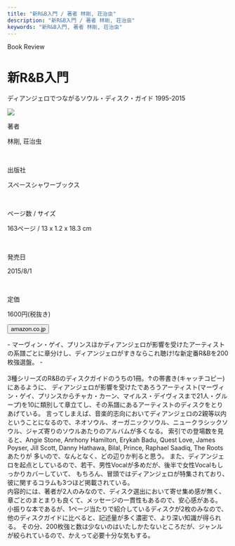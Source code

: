 ```yaml
---
title: "新R&B入門 / 著者 林剛, 荘治虫"
description: "新R&B入門 / 著者 林剛, 荘治虫"
keywords: "新R&B入門, 著者 林剛, 荘治虫"
---
```



<Row>
  <Column colMd={"8"} colLg={"12"} noGutterMdLeft="">
    <p className="largeP">Book Review</p>
    <h1 className="h1-no-bottom-margin">新R&B入門</h1>
    <p className="largeP">ディアンジェロでつながるソウル・ディスク・ガイド 1995-2015</p>
  </Column>
</Row>

<Row>
<Column colMd={"3"} colLg={"4"} noGutterMdLeft="">

<a href="https://amzn.to/3GSWvEY">
  <img src="../../images/books/newrandbprimer.jpg" />
</a>

</Column>
<Column colMd={"5"} colLg={"8"} noGutterMdLeft="">
  <div>
    <p>著者</p>
    <p className="largeP">
      林剛, 荘治虫
    </p>
    <br/>
    <p>出版社</p>
    <p className="largeP">
      スペースシャワーブックス
    </p>
    <br/>
    <p>ページ数 / サイズ</p>
    <p className="largeP">
      163ページ / 13 x 1.2 x 18.3 cm 
    </p>
    <br/>
    <p>発売日</p>
    <p className="largeP">
      2015/8/1
    </p>
    <br/>
    <p>定価</p>
    <p className="largeP">
      1600円(税抜き)
    </p>
    <div>
    <Button href="https://amzn.to/3GSWvEY" kind="primary" size="small" renderIcon={ArrowUpRight24}>
      amazon.co.jp
    </Button>
    </div>
  </div>
</Column>
</Row>

<Row>
  <Column colMd={"8"} colLg={"12"} noGutterMdLeft="">
    <p>
      - マーヴィン・ゲイ、プリンスほかディアンジェロが影響を受けたアーティストの系譜ごとに章分けし、ディアンジェロがすきならこれ聴け!な新定番R&Bを200枚強選盤。 -
      <br />
      <br />
      3種シリーズのR&Bのディスクガイドのうちの1冊。↑の帯書き(キャッチコピー)にあるように、
      ディアンジェロが影響を受けたであろうアーティスト(マーヴィン・ゲイ、プリンスからチャカ・カーン、マイルス・デイヴィスまで21人・グループ)を10に類別して章立てし、その系譜にあるアーティストのディスクをとりあげている。
      言ってしまえば、音楽的志向においてディアンジェロの2親等以内ということになるので、ネオソウル、オーガニックソウル、ニュークラシックソウル、ジャズ寄りのソウルあたりのアルバムが多くなる。
      索引での登場数を見ると、Angie Stone, Anrhony Hamilton, Erykah Badu, Quest Love, James Poyser, Jill Scott, Danny Hathawa, Bilal, Prince, Raphael Saadiq, The Rootsあたりが
      多いので、なんとなく、どの辺りか判ると思う。
      また、ディアンジェロを起点としているので、若干、男性Vocalが多めだが、後半で女性Vocalもしっかりカバーしていて、
      もちろん、冒頭ではディアンジェロが特集されており、彼に関するコラムも3つほど掲載されている。
      <br />
      内容的には、著者が2人のみなので、ディスク選出において寄せ集め感が無く、章ごとのまとまりも良くて、メッセージの一貫性もあるので、安心感がある。
      小振りな本であるが、1ページ当たりで紹介しているディスクが2枚のみなので、他のディスクガイドに比べると、記述量が多く濃密で、より深い知識が得られる。
      その分、200枚強と数は少ないのはいたしかたないところだが、ジャンルが絞られているので、かえって必要十分な気もする。
      <br />
      </p>
  </Column>
</Row>
